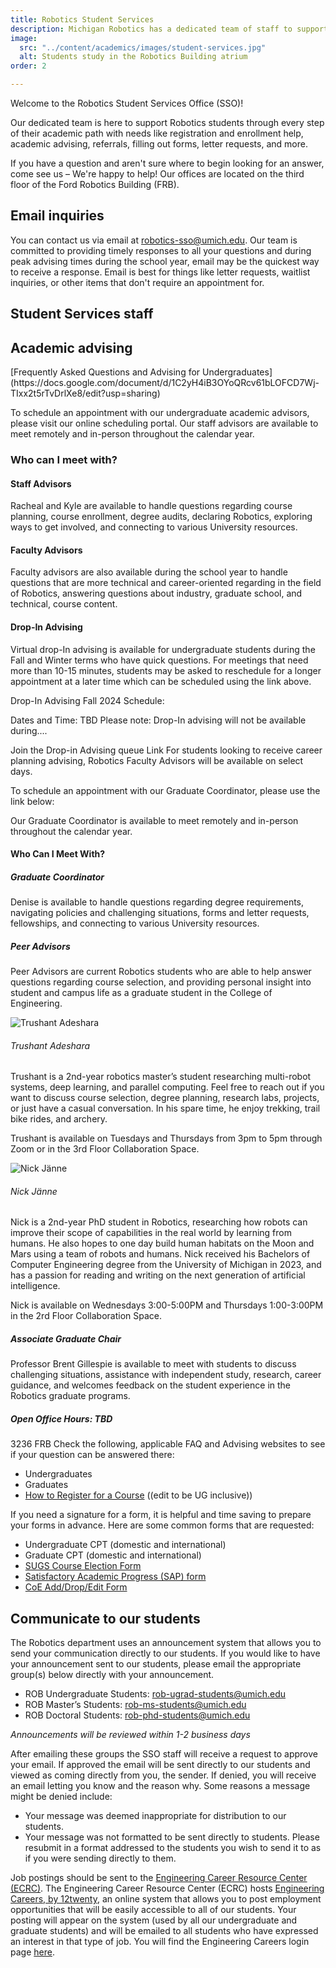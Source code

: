 ```yaml
---
title: Robotics Student Services
description: Michigan Robotics has a dedicated team of staff to support students in their academic and professional development, including academic advising, career services, events, and more.
image:
  src: "../content/academics/images/student-services.jpg"
  alt: Students study in the Robotics Building atrium
order: 2

---
```



Welcome to the Robotics Student Services Office (SSO)!

Our dedicated team is here to support Robotics students through every step of their academic path with needs like registration and enrollment help, academic advising, referrals, filling out forms, letter requests, and more. 

If you have a question and aren't sure where to begin looking for an answer, come see us – We're happy to help! Our offices are located on the third floor of the Ford Robotics Building (FRB). 

## Email inquiries

You can contact us via email at robotics-sso@umich.edu. Our team is committed to providing timely responses to all your questions and during peak advising times during the school year, email may be the quickest way to receive a response. Email is best for things like letter requests, waitlist inquiries, or other items that don't require an appointment for.

## Student Services staff

<StaffList />

## Academic advising

<Accordion title="Undergraduate advising" id="undergraduate-advising" headingLevel="h3">
  [Frequently Asked Questions and Advising for Undergraduates](https://docs.google.com/document/d/1C2yH4iB3OYoQRcv61bLOFCD7Wj-TIxx2t5rTvDrlXe8/edit?usp=sharing)

  To schedule an appointment with our undergraduate academic advisors, please visit our online scheduling portal. Our staff advisors are available to meet remotely and in-person throughout the calendar year.

  <MaizeButton href="https://myadvising.lsa.umich.edu/appointments/offices/ROB" text="Schedule undergraduate advising" />
  
  ### Who can I meet with? 

  #### Staff Advisors
  Racheal and Kyle are available to handle questions regarding course planning, course enrollment, degree audits, declaring Robotics, exploring ways to get involved, and connecting to various University resources.

  #### Faculty Advisors
  Faculty advisors are also available during the school year to handle questions that are more technical and career-oriented regarding in the field of Robotics, answering questions about industry, graduate school, and technical, course content.

  #### Drop-In Advising
  Virtual drop-In advising is available for undergraduate students during the Fall and Winter terms who have quick questions. For meetings that need more than 10-15 minutes, students may be asked to reschedule for a longer appointment at a later time which can be scheduled using the link above.

  Drop-In Advising Fall 2024 Schedule:

  Dates and Time: TBD
  Please note: Drop-In advising will not be available during....

  Join the Drop-in Advising queue Link
  For students looking to receive career planning advising, Robotics Faculty Advisors will be available on select days.
</Accordion>

<Accordion title="Graduate advising" id="graduate-advising" headingLevel="h3">

To schedule an appointment with our Graduate Coordinator, please use the link below:

<MaizeButton href="https://myadvising.lsa.umich.edu/appointments/offices/ROB" text="Schedule graduate advising" />

Our Graduate Coordinator is available to meet remotely and in-person throughout the calendar year.

#### Who Can I Meet With?

##### Graduate Coordinator
Denise is available to handle questions regarding degree requirements, navigating policies and challenging situations, forms and letter requests, fellowships, and connecting to various University resources.

##### Peer Advisors
Peer Advisors are current Robotics students who are able to help answer questions regarding course selection, and providing personal insight into student and campus life as a graduate student in the College of Engineering.

<div class="grid grid-cols-2 gap-4">

<div class="flex flex-col">

<Image src={trushant} alt="Trushant Adeshara" width={200} height={200} class="rounded-full shadow-lg"  />

###### Trushant Adeshara
Trushant is a 2nd-year robotics master’s student researching multi-robot systems, deep learning, and parallel computing. Feel free to reach out if you want to discuss course selection, degree planning, research labs, projects, or just have a casual conversation. In his spare time, he enjoy trekking, trail bike rides, and archery.

Trushant is available on Tuesdays and Thursdays from 3pm to 5pm through Zoom or in the 3rd Floor Collaboration Space.

<MaizeButton href="https://myadvising.lsa.umich.edu/appointments/offices/ROB" text="Make an appointment with Trushant" />
</div>

<div class="flex flex-col">

<Image src={janne} alt="Nick Jänne" width={200} height={200} class="rounded-full shadow-lg"  />

###### Nick Jänne

Nick is a 2nd-year PhD student in Robotics, researching how robots can improve their scope of capabilities in the real world by learning from humans. He also hopes to one day build human habitats on the Moon and Mars using a team of robots and humans. Nick received his Bachelors of Computer Engineering degree from the University of Michigan in 2023, and has a passion for reading and writing on the next generation of artificial intelligence.

Nick is available on Wednesdays 3:00-5:00PM and Thursdays 1:00-3:00PM in the 2rd Floor Collaboration Space.

<MaizeButton href="https://calendar.google.com/calendar/u/0/appointments/schedules/AcZssZ0x-CCDIXJdCsPxRIEMnWe2SSrJ1ZNN0Yyb9dZtq_1LrYxbjw2AJmIxW3KsDBIG5susBhtEOtAT" text="Make an appointment with Nick" />
</div>

</div>

##### Associate Graduate Chair
Professor Brent Gillespie is available to meet with students to discuss challenging situations, assistance with independent study, research, career guidance, and welcomes feedback on the student experience in the Robotics graduate programs.

##### Open Office Hours: TBD
3236 FRB
</Accordion>
<Accordion title="Preparing for advising appointments" id="preparing-for-advising-appointments" headingLevel="h3">
Check the following, applicable FAQ and Advising websites to see if your question can be answered there:
<ul>
<li>Undergraduates</li>
<li>Graduates</li>
<li><a href="https://robotics.umich.edu/academic-program/current-students/registering-for-classes/">How to Register for a Course</a> ((edit to be UG inclusive))</li>
</ul>

If you need a signature for a form, it is helpful and time saving to prepare your forms in advance. Here are some common forms that are requested:
<ul>
<li>Undergraduate CPT (domestic and international)</li>
<li>Graduate CPT (domestic and international)</li>
<li><a href="http://www.rackham.umich.edu/downloads/oard-sugs-election-form.pdf">SUGS Course Election Form</a></li>
<li><a href="https://finaid.umich.edu/managing-your-aid/satisfactory-academic-progress">Satisfactory Academic Progress (SAP) form</a></li>
<li><a href="https://registrar.engin.umich.edu/about/forms/">CoE Add/Drop/Edit Form</a></li>
</ul>

</Accordion>

## Communicate to our students
<Accordion title="How to send announcements to current students" id="how-to-send-announcements-to-current-students" headingLevel="h3">

The Robotics department uses an announcement system that allows you to send your communication directly to our students.  If you would like to have your announcement sent to our students, please email the appropriate group(s) below directly with your announcement.

- ROB Undergraduate Students: rob-ugrad-students@umich.edu
- ROB Master’s Students: rob-ms-students@umich.edu
- ROB Doctoral Students: rob-phd-students@umich.edu

*Announcements will be reviewed within 1-2 business days*

After emailing these groups the SSO staff will receive a request to approve your email.  If approved the email will be sent directly to our students and viewed as coming directly from you, the sender.  If denied, you will receive an email letting you know and the reason why.  Some reasons a message might be denied include:

<ul>
<li>Your message was deemed inappropriate for distribution to our students.</li>
<li>Your message was not formatted to be sent directly to students.  Please resubmit in a format addressed to the students you wish to send it to as if you were sending directly to them.</li>
</ul>
</Accordion>

<Accordion title="Sharing a job posting" id="sharing-a-job-posting" headingLevel="h3">
  Job postings should be sent to the <a href="https://career.engin.umich.edu/">Engineering Career Resource Center (ECRC)</a>. The Engineering Career Resource Center (ECRC) hosts <a href="https://career.engin.umich.edu/about-engineering-careers/">Engineering Careers, by 12twenty</a>, an online system that allows you to post employment opportunities that will be easily accessible to all of our students. Your posting will appear on the system (used by all our undergraduate and graduate students) and will be emailed to all students who have expressed an interest in that type of job. You will find the Engineering Careers login page <a href="https://engin-umich.12twenty.com/hire">here</a>.
</Accordion>

<EventsList />